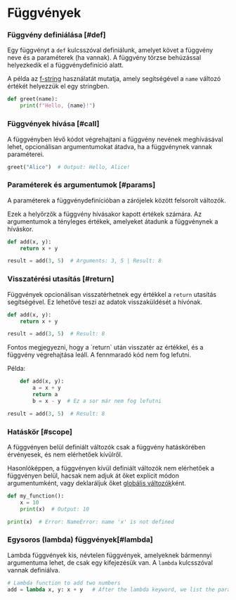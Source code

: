 
# Függvények

### Függvény definiálása [#def]

Egy függvényt a `def` kulcsszóval definiálunk, amelyet követ a függvény neve és a paraméterek (ha vannak). A függvény törzse behúzással helyezkedik el a függvénydefiníció alatt.

A példa az [f-string](/py/alapok/typusok#f-string) használatát mutatja, amely segítségével a `name` változó értékét helyezzük el egy stringben.

```python copy
def greet(name):
    print(f"Hello, {name}!")
```

### **Függvények hívása** [#call]

A függvényben lévő kódot végrehajtani a függvény nevének meghívásával lehet, opcionálisan argumentumokat átadva, ha a függvénynek vannak paraméterei.

```python
greet("Alice")  # Output: Hello, Alice!
```

### **Paraméterek és argumentumok** [#params]

A paraméterek a függvénydefinícióban a zárójelek között felsorolt változók.

Ezek a helyőrzők a függvény hívásakor kapott értékek számára. Az argumentumok a tényleges értékek, amelyeket átadunk a függvénynek a híváskor.

```python copy
def add(x, y):
    return x + y

result = add(3, 5)  # Arguments: 3, 5 | Result: 8
```

### **Visszatérési utasítás** [#return]

Függvények opcionálisan visszatérhetnek egy értékkel a `return` utasítás segítségével. Ez lehetővé teszi az adatok visszaküldését a hívónak.

```python copy
def add(x, y):
    return x + y

result = add(3, 5)  # Result: 8
```

<Callout type="warning" emoji="⚠️">
  <p>
    Fontos megjegyezni, hogy a `return` után visszatér az értékkel, és a
    függvény végrehajtása leáll. A fennmaradó kód nem fog lefutni.
  </p>
</Callout>

Példa:

```py {4} copy
    def add(x, y):
        a = x + y
        return a
        b = x - y  # Ez a sor már nem fog lefutni

result = add(3, 5)  # Result: 8
```

### **Hatáskör** [#scope]

A függvényen belül definiált változók csak a függvény hatáskörében érvényesek, és nem elérhetőek kívülről.

Hasonlóképpen, a függvényen kívül definiált változók nem elérhetőek a függvényen belül, hacsak nem adjuk át őket explicit módon argumentumként, vagy deklaráljuk őket [globális változók](/py/alapok/variables#global)ként.

```python
def my_function():
    x = 10
    print(x)  # Output: 10

print(x)  # Error: NameError: name 'x' is not defined
```

### Egysoros (lambda) függvények[#lambda]

Lambda függvények kis, névtelen függvények, amelyeknek bármennyi argumentuma lehet, de csak egy kifejezésük van. A `lambda` kulcsszóval vannak definiálva.

```py
# Lambda function to add two numbers
add = lambda x, y: x + y   # After the lambda keyword, we list the parameters, followed by a colon, and the expression to evaluate
```
